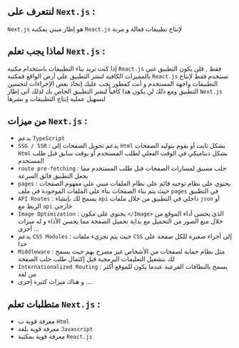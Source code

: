 
<CommonSEO title='مقدمة عن Next.js' description='و هو إطار مبني بال React.js للإنتاج التطبيقات الفعالة و المبتكرة' keywords='مقدمة عن Next.js, Frontend developer, Next.js'/>

<PageTutorial apiLocalUrl='next'>
<div className='mdx'>

## لنتعرف على `Next.js` :

`Next.js` هو إطار مبني بمكتبة `React.js`  لإنتاج تطبيقات فعالة و مرنة

## لماذا يجب تعلم `Next.js` :

إذا كنت تريد بناء التطبيقات باستخدام مكتبة `React.js` فقط , فلن يكون التطبيق غني بالمميزات الكافية لنشر التطبيق على أرض الواقع فمكتبة `React.js` تستخدم فقط لإنتاج التطبيقات واجهة المستخدم و أنت كمطور يجب عليك إتخاذ بعض الإجراءات لتحسين التطبيق ومع ذلك لن يكون هذا كافياً  لنشر التطبيق الخاص بك لذلك أتى إطار `Next.js` لتسهيل عملية إنتاج التطبيقات و نشرها

## من ميزات `Next.js` :

* يدعم `TypeScript`
* `SSG / SSR` : يدعم تحويل الصفحات إلى `Html` بشكل ثابت أو يقوم بتوليد الصفحات `Html` بشكل ديناميكي في الوقت الفعلي لطلب المستخدم أو بوقت سابق قبل طلب المستخدم
* `route pre-fetching` : جلب مسبق لمسارات الصفحات قبل طلب المستخدم مما يجعل التطبيق فائق السرعة
* `pages` : يحتوي على نظام توجيه قائم على نظام الملفات مبني على مفهوم الصفحات حيث يتم بناء الصفحات بناء على الملفات الموجودة في ملف `pages` في التطبيق
* `API Routes` : يسمح لك بإنشاء `api` داخلي في التطبيق من خلال ملفات `json` أو الربط مع `api` خارجي
* `Image Optimization` : يحتوي على مكون `</Image>`  الذي يحسن أداء الموقع من خلال منع الصور من التحميل مع بداية تحميل الصفحة مما يحسن الأداء و له ميزات أخرى ...
* يدعم `CSS Modules` : حيث يتم تجزيء ملفات `CSS` إلى أجزاء صغيرة للكل صفحة على حدا
* `Middleware` : مثل نظام حماية لصفحات من الأشخاص غير مصرح بهم حيث يسمح لك بتشغيل التعليمات البرمجية قبل إكتمال طلب جلب الصفحة
* `Internationalized Routing` : يسمح بالنطاقات الفرعية عندما يكون للموقع أكثر من لغة
* و هناك ميزات كثيرة إخرى ....

## متطلبات تعلم `Next.js` :

* معرفة قوية ب `Html`
* معرفة قوية بلغة `Javascript`
* معرفة قوية بمكتبة `React.js`

</div>
</PageTutorial>